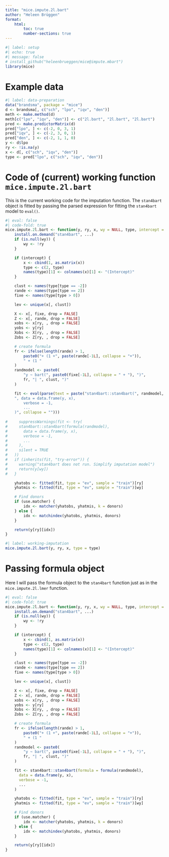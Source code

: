 ```yaml
---
title: "mice.impute.2l.bart"
author: "Heleen Brüggen"
format: 
    html:
        toc: true
        number-sections: true
---
```

```r
#| label: setup
#| echo: true
#| message: false
# install_github("heleenbrueggen/mice@impute.mbart")
library(mice)
```
# Example data
```r
#| label: data-preparation
data("brandsma", package = "mice")
d <- brandsma[, c("sch", "lpo", "iqv", "den")]
meth <- make.method(d)
meth[c("lpo", "iqv", "den")] <- c("2l.bart", "2l.bart", "2l.bart")
pred <- make.predictorMatrix(d)
pred["lpo", ] <- c(-2, 0, 3, 1)
pred["iqv", ] <- c(-2, 3, 0, 1)
pred["den", ] <- c(-2, 1, 1, 0)
y <- d$lpo
ry <- !is.na(y) 
x <- d[, c("sch", "iqv", "den")]
type <- pred["lpo", c("sch", "iqv", "den")]
```

# Code of (current) working function `mice.impute.2l.bart`
This is the current working code for the imputation function. The `stan4bart` object is fitted by passing the parsed expression for fitting the `stan4bart` model to `eval()`. 
```r
#| eval: false
#| code-fold: true
mice.impute.2l.bart <- function(y, ry, x, wy = NULL, type, intercept = TRUE, use.matcher = FALSE, donors = 5L, ...) {
    install.on.demand("stan4bart", ...)
    if (is.null(wy)) {
        wy <- !ry
    }

    if (intercept) {
        x <- cbind(1, as.matrix(x))
        type <- c(2, type)
        names(type)[1] <- colnames(x)[1] <- "(Intercept)"
    }

    clust <- names(type[type == -2])
    rande <- names(type[type == 2])
    fixe <- names(type[type > 0])

    lev <- unique(x[, clust])

    X <- x[, fixe, drop = FALSE]
    Z <- x[, rande, drop = FALSE]
    xobs <- x[ry, , drop = FALSE]
    yobs <- y[ry]
    Xobs <- X[ry, , drop = FALSE]
    Zobs <- Z[ry, , drop = FALSE]

    # create formula
    fr <- ifelse(length(rande) > 1,
        paste0("+ (1 +", paste(rande[-1L], collapse = "+")),
        " + (1 "
    )
    randmodel <- paste0(
        "y ~ bart(", paste0(fixe[-1L], collapse = " + "), ")",
        fr, "| ", clust, ")"
    )

    fit <- eval(parse(text = paste("stan4bart::stan4bart(", randmodel, 
    ", data = data.frame(y, x),
        verbose = -1,
        ...
    )", collapse = "")))
 
#     suppressWarnings(fit <- try(
#     stan4bart::stan4bart(formula(randmodel),
#       data = data.frame(y, x),
#       verbose = -1,
#       ...
#     ),
#     silent = TRUE
#   ))
#   if (inherits(fit, "try-error")) {
#     warning("stan4bart does not run. Simplify imputation model")
#     return(y[wy])
#   }

    yhatobs <- fitted(fit, type = "ev", sample = "train")[ry]
    yhatmis <- fitted(fit, type = "ev", sample = "train")[wy]

    # Find donors
    if (use.matcher) {
        idx <- matcher(yhatobs, yhatmis, k = donors)
    } else {
        idx <- matchindex(yhatobs, yhatmis, donors)
    }

    return(y[ry][idx])
}
```
```r
#| label: working-imputation
mice.impute.2l.bart(y, ry, x, type = type)
```

# Passing formula object
Here I will pass the formula object to the `stan4bart` function just as in the `mice.impute.2l.lmer` function.
```r
#| eval: false
#| code-fold: true
mice.impute.2l.bart <- function(y, ry, x, wy = NULL, type, intercept = TRUE, use.matcher = FALSE, donors = 5L, ...) {
    install.on.demand("stan4bart", ...)
    if (is.null(wy)) {
        wy <- !ry
    }

    if (intercept) {
        x <- cbind(1, as.matrix(x))
        type <- c(2, type)
        names(type)[1] <- colnames(x)[1] <- "(Intercept)"
    }

    clust <- names(type[type == -2])
    rande <- names(type[type == 2])
    fixe <- names(type[type > 0])

    lev <- unique(x[, clust])

    X <- x[, fixe, drop = FALSE]
    Z <- x[, rande, drop = FALSE]
    xobs <- x[ry, , drop = FALSE]
    yobs <- y[ry]
    Xobs <- X[ry, , drop = FALSE]
    Zobs <- Z[ry, , drop = FALSE]

    # create formula
    fr <- ifelse(length(rande) > 1,
        paste0("+ (1 +", paste(rande[-1L], collapse = "+")),
        " + (1 "
    )
    randmodel <- paste0(
        "y ~ bart(", paste0(fixe[-1L], collapse = " + "), ")",
        fr, "| ", clust, ")"
    )

    fit <- stan4bart::stan4bart(formula = formula(randmodel),
      data = data.frame(y, x),
      verbose = -1,
      ...
    )

    yhatobs <- fitted(fit, type = "ev", sample = "train")[ry]
    yhatmis <- fitted(fit, type = "ev", sample = "train")[wy]

    # Find donors
    if (use.matcher) {
        idx <- matcher(yhatobs, yhatmis, k = donors)
    } else {
        idx <- matchindex(yhatobs, yhatmis, donors)
    }

    return(y[ry][idx])
}
```
